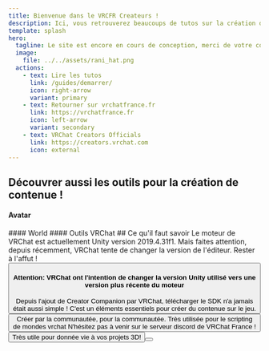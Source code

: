 ```yaml
---
title: Bienvenue dans le VRCFR Createurs !
description: Ici, vous retrouverez beaucoups de tutos sur la création de contenue sur vrchat !
template: splash
hero:
  tagline: Le site est encore en cours de conception, merci de votre compréhension !
  image:
    file: ../../assets/rani_hat.png
  actions:
    - text: Lire les tutos
      link: /guides/demarrer/
      icon: right-arrow
      variant: primary
    - text: Retourner sur vrchatfrance.fr
      link: https://vrchatfrance.fr
      icon: left-arrow
      variant: secondary
    - text: VRChat Creators Officials
      link: https://creators.vrchat.com
      icon: external 
---
```



## Découvrer aussi les outils pour la création de contenue !
#### Avatar
<FluidGrid>
	<ShowCard
		title="Poyomi Shaders"
		href="https://github.com/poiyomi/PoiyomiToonShader"
		thumbnail="poyomi.jpg"
	/>
  <ShowCard
    title="GogoLoco"
    href="https://franadavrc.gumroad.com/l/gogoloco"
    thumbnail="gogoloco.webp"
  />
  <ShowCard
    title="OBS Controller"
    href="https://nerdywoffy.gumroad.com/l/vrchat-obs-controller "
    thumbnail="obs.png"
  />
  <ShowCard
    title="Pumkin's Avatar Tools"
    href="https://booth.pm/en/items/2089810"
    thumbnail="pumpkin.jpg"
  />
  <ShowCard
    title="Toggle Assistant VRChat"
    href="https://shatteredfur.gumroad.com/l/vrctoggle"
    thumbnail="toggle.png"
  />
</FluidGrid>
#### World
<FluidGrid>
	<ShowCard
		title="Poyomi Shaders"
		href="https://github.com/poiyomi/PoiyomiToonShader"
		thumbnail="poyomi.jpg"
	/>
  <ShowCard
		title="AudioLink"
		href="https://github.com/llealloo/vrc-udon-audio-link/tree/master"
		thumbnail="audiolink.gif"
	/>
</FluidGrid>
#### Outils VRChat
<FluidGrid>
  <ShowCard
    title="VRCX"
    href="https://github.com/vrcx-team/VRCX"
    thumbnail="vrcx.png"
  />
</FluidGrid>
## Ce qu'il faut savoir 

<CardGrid stagger>
  <Card title="Unity" icon="pencil">
    Le moteur de VRChat est actuellement Unity version 2019.4.31f1. Mais faites attention, depuis récemment, VRChat tente de changer la version de l'éditeur. Rester à l'affut !
    <Button 
      text="Télécharger Unity Hub"
      href="https://public-cdn.cloud.unity3d.com/hub/prod/UnityHubSetup.exe"
    />
    <h4>Attention: VRChat ont l'intention de changer la version Unity utilisé vers une version plus récente du moteur</h4>
  </Card>
  <Card title="VRChat SDK" icon="add-document">
    Depuis l'ajout de Creator Companion par VRChat, télécharger le SDK n'a jamais était aussi simple ! C'est un éléments essentiels pour créer du contenue sur le jeu.
    <Button 
      text="Télécharger Creator Companion"
      href="https://vrchat.com/download/vcc"
    />
  </Card>
  <Card title="UdonSharp" icon="setting">
    Créer par la communautée, pour la communautée. Très utilisée pour le scripting de mondes vrchat
  </Card>
  <Card title="Et tout le reste ..." icon="open-book">
    N'hésitez pas à venir sur le serveur discord de VRChat France !
    <Button 
      text="Rejoindre"
      href="https://discord.gg/vrchatfrance"
      discord="true" 
    />
  </Card>
  <Card title="Blender" icon="open-book">
    Très utile pour donnée vie à vos projets 3D!
    <Button 
      text="Télécharger Blender"
      href="https://www.blender.org/download/"
    />
  </Card>
</CardGrid>